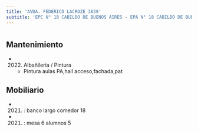 ```yaml
---
title: 'AVDA. FEDERICO LACROZE 3839'
subtitle: 'EPC N° 18 CABILDO DE BUENOS AIRES - EPA N° 18 CABILDO DE BUENOS AIRES'
---
```


#


## Mantenimiento

*  (2022) Albañileria / Pintura 
    + Pintura aulas PA,hall acceso,fachada,pat


## Mobiliario

*  (2021) : banco largo comedor 18 

*  (2021) : mesa 6 alumnos 5 







